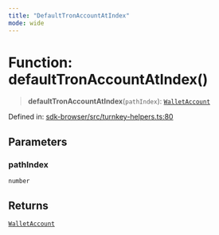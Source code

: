 ```yaml
---
title: "DefaultTronAccountAtIndex"
mode: wide
---
```

  
# Function: defaultTronAccountAtIndex()

> **defaultTronAccountAtIndex**(`pathIndex`): [`WalletAccount`](../WalletAccount/readme)

Defined in: [sdk-browser/src/turnkey-helpers.ts:80](https://github.com/tkhq/sdk/blob/d88b5e1f9a6cca8e54e61f8a127aa90fcebeaa2e/packages/sdk-browser/src/turnkey-helpers.ts#L80)

## Parameters

### pathIndex

`number`

## Returns

[`WalletAccount`](../WalletAccount/readme)
